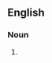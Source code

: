 ==English==

===Noun===
{{head|en|noun form|head=[[artesian]] [[well]]s}}

# {{plural of|en|artesian well}}